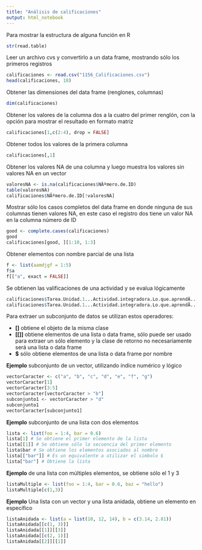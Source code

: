 ```yaml
---
title: "Análisis de calificaciones"
output: html_notebook
---
```


Para mostrar la estructura de alguna función en R
```r
str(read.table)
```


Leer un archivo cvs y convertirlo a un data frame, mostrando sólo los primeros registros
```r
calificaciones <- read.csv("1156_Calificaciones.csv")
head(calificaciones, 18)
```

Obtener las dimensiones del data frame (renglones, columnas)
```r
dim(calificaciones)
```

Obtener los valores de la columna dos a la cuatro del primer renglón, con la opción para mostrar el resultado en formato matriz
```r
calificaciones[1,c(2:4), drop = FALSE]
```

Obtener todos los valores de la primera columna
```r
calificaciones[,1]
```

Obtener los valores NA de una columna y luego muestra los valores sin valores NA en un vector
```r
valoresNA <- is.na(calificaciones$NÃºmero.de.ID)
table(valoresNA)
calificaciones$NÃºmero.de.ID[!valoresNA]
```

Mostrar sólo los casos completos del data frame en donde ninguna de sus columnas tienen valores NA, en este caso el registro dos tiene un valor NA en la columna número de ID
```r
good <- complete.cases(calificaciones)
good
calificaciones[good, ][1:10, 1:3]
```


Obtener elementos con nombre parcial de una lista
```r
f <- list(aamdjgf = 1:5)
f$a
f[["a", exact = FALSE]]
```

Se obtienen las valificaciones de una actividad y se evalua lógicamente
```r
calificaciones$Tarea.Unidad.1...Actividad.integradora.Lo.que.aprendÃ....Subir.archivo
calificaciones$Tarea.Unidad.1...Actividad.integradora.Lo.que.aprendÃ....Subir.archivo > 0
```




Para extraer un subconjunto de datos se utilizan estos operadores:

* **[]** obtiene el objeto de la misma clase
* **[[]]** obtiene elementos de una lista o data frame, sólo puede ser usado para extraer un sólo elemento y la clase de retorno no necesariamente será una lista o data frame
* **$** sólo obtiene elementos de una lista o data frame por nombre

**Ejemplo** subconjunto de un vector, utilizando índice numérico y lógico
```r
vectorCaracter <- c("a", "b", "c", "d", "e", "f", "g")
vectorCaracter[1]
vectorCaracter[3:5]
vectorCaracter[vectorCaracter > "b"]
subconjunto1 <- vectorCaracter > "d"
subconjunto1
vectorCaracter[subconjunto1]
```

**Ejemplo** subconjunto de una lista con dos elementos
```r
lista <- list(foo = 1:4, bar = 0.6)
lista[1] # Se obtiene el primer elemento de la lista
lista[[1]] # Se obtiene sólo la secuencia del primer elemento
lista$bar # Se obtiene los elementos asociados al nombre
lista[["bar"]] # Es un equivalente a utilizar el simbolo $
lista["bar"] # Obtiene la lista
```

**Ejemplo** de una lista con múltiples elementos, se obtiene sólo el 1 y 3
```r
listaMultiple <- list(foo = 1:4, bar = 0.6, baz = "hello")
listaMultiple[c(1,3)]
```

**Ejemplo** Una lista con un vector y una lista anidada, obtiene un elemento en específico
```r
listaAnidada <- list(a = list(10, 12, 14), b = c(3.14, 2.81))
listaAnidada[[c(1, 3)]]
listaAnidada[[1]][[3]]
listaAnidada[[c(2, 1)]]
listaAnidada[[2]][[1]]
```
